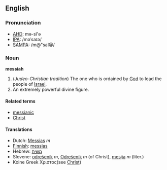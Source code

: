 ==English==
===Pronunciation===
*[[w:AHD|AHD]]: mə-sī'ə
*[[w:IPA|IPA]]: /məˈsaɪə/
*[[w:SAMPA|SAMPA]]: /m@"saI@/

===Noun===
'''messiah'''

#(''Judeo-Christian tradition'')  The one who is ordained by [[God]] to lead the people of [[Israel]].
#An extremely powerful divine figure.

====Related terms====
*[[messianic]]
*[[Christ]]

====Translations====
*Dutch: [[Messias]] ''m''
*[[Finnish]]: [[messias]]
*Hebrew: [[משיח]]
*Slovene: [[odrešenik]] ''m'', [[Odrešenik]] ''m'' (of Christ), [[mesija]] ''m'' (liter.)
*Koine Greek Χριστος(see [[Christ]])